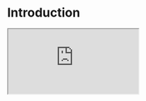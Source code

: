 # Introduction {#chap-intro}

```{=html}
<iframe src="https://jan-ru.github.io/yr2_slr/" title="SLR"></iframe>
```